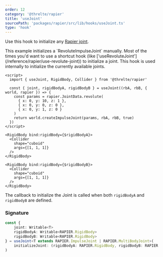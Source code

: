 ```yaml
---
order: 12
category: '@threlte/rapier'
title: 'useJoint'
sourcePath: 'packages/rapier/src/lib/hooks/useJoint.ts'
type: 'hook'
---
```


Use this hook to initialize any [Rapier joint](https://rapier.rs/docs/user_guides/javascript/joints).

<Tip type="tip">
  This example initializes a `RevoluteImpulseJoint` manually. Most of the times you'd want to use a
  shortcut hook (like ['useRevoluteJoint'](/reference/rapier/use-revolute-joint)) to initialize a
  joint. This hook is used internally to initialize the currently available joints.
</Tip>

```svelte
<script>
  import { useJoint, RigidBody, Collider } from '@threlte/rapier'

  const { joint, rigidBodyA, rigidBodyB } = useJoint((rbA, rbB, { world, rapier }) => {
    const params = rapier.JointData.revolute(
      { x: 0, y: 10, z: 1 },
      { x: 0, y: 0, z: 0 },
      { x: 0, y: 1, z: 0 }
    )
    return world.createImpulseJoint(params, rbA, rbB, true)
  })
</script>

<RigidBody bind:rigidBody={$rigidBodyA}>
  <Collider
    shape="cuboid"
    args={[1, 1, 1]}
  />
</RigidBody>

<RigidBody bind:rigidBody={$rigidBodyB}>
  <Collider
    shape="cuboid"
    args={[1, 1, 1]}
  />
</RigidBody>
```

The callback to initialize the Joint is called when both `rigidBodyA` and `rigidBodyB` are defined.

### Signature

```ts
const {
	joint: Writable<T>
	rigidBodyA: Writable<RAPIER.RigidBody>
	rigidBodyB: Writable<RAPIER.RigidBody>
} = useJoint<T extends RAPIER.ImpulseJoint | RAPIER.MultiBodyJoint>(
	initializeJoint: (rigidBodyA: RAPIER.RigidBody, rigidBodyB: RAPIER.RigidBody, RapierContext) => T
)
```
